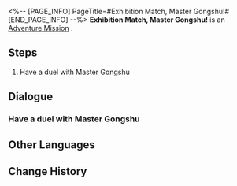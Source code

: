 <%-- [PAGE_INFO]
PageTitle=#Exhibition Match, Master Gongshu!#
[END_PAGE_INFO] --%>
{{Stub|Dialogue, characters, and location(s)}}
{{Mission Infobox
|id            = 8014142
|title         = 
|image         = Mission Exhibition Match, Master Gongshu!.png
|type          = Adventure
|event_name    = 
|chapter       = 
|requirements  = 
|summary       = <!--official mission summary from Fate's Atlas-->
|characters    = <!--characters that appear in this mission-->
|startLocation = <!--location as it intially appears on the mission screen-->
|world         = <!--i.e. Penacony-->
|area          = <!--i.e. A Child's Dream-->
|prev          = 
|next          = 
|exp           = 
|credits       = 
|stellarJade   = 
|other         = 
}}
'''Exhibition Match, Master Gongshu!''' is an [[Adventure Mission]]<!--in [world]-->.

==Steps==
# Have a duel with Master Gongshu

<!--
==Gameplay Notes==

--><!--
==Trial Character==

-->
==Dialogue==
{{Stub Dialogue}}
===Have a duel with Master Gongshu===
{{Mission Description|type=adventure|location=<!--to be added-->|The core gameplay loop behind Aetherium Wars is "dueling." Challenge different players and show your true strength!}}
{{Dialogue Start}}
:{{tx}}
{{Dialogue End}}

==Other Languages==
{{Other Languages
|en   = Exhibition Match, Master Gongshu!
|zhs  = 表演赛！公输师傅
|zht  = 表演賽！公輸師傅
|ja   = エキシビションマッチ！公輸先生
|ko   = 시범 경기! 공수 사부
|es   = Encuentro de exhibición: maestro Gongshu
|fr   = Rencontre amicale : Maître Gongshu !
|ru   = Показательный матч! Мастер Гуншу!
|th   = แมตช์กระชับมิตร! อาจารย์ Gongshu
|vi   = Giải Biểu Diễn! Sư Phụ Gongshu
|de   = Schaukampf, Meister Gongshu!
|id   = Pertandingan Ekshibisi, Master Gongshu!
|pt   = Batalha de Exibição, mestre Gongshu!
}}

==Change History==
{{Change History|1.4}}

